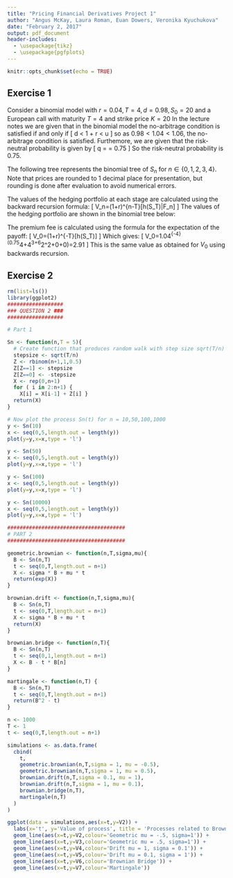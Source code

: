 ```yaml
---
title: "Pricing Financial Derivatives Project 1"
author: "Angus McKay, Laura Roman, Euan Dowers, Veronika Kyuchukova"
date: "February 2, 2017"
output: pdf_document
header-includes: 
  - \usepackage{tikz}
  - \usepackage{pgfplots}
---
```


```r
knitr::opts_chunk$set(echo = TRUE)
```

## Exercise 1
Consider a binomial model with $r = 0.04, T = 4, d = 0.98, S_0 = 20$ and a European call with maturity $T=4$ and strike price $K = 20$
In the lecture notes we are given that in the binomial model the no-arbitrage condition is satisfied if and only if 
\[
d < 1 + r < u
\]
so as $0.98 < 1.04 < 1.06$, the no-arbitrage condition is satisfied. 
Furthemore, we are given that the risk-neutral probability is given by
\[
q = \frac{1+r-d}{u-d} = 0.75
\]
So the risk-neutral probability is 0.75.

The following tree represents the binomial tree of $S_n$ for $n \in \{0,1,2,3,4\}$. Note that prices are rounded to 1 decimal place for presentation, but rounding is done after evaluation to avoid numerical errors. 

\begin{tikzpicture} [scale=2, every node/.style={scale=2}]

\tikzset{vertex/.style = {shape=circle,draw,minimum size=0.5em}}
\tikzset{edge/.style = {->,> = latex'}}
% vertices
\node[vertex] (a) at  (4,2) {\tiny 20};
\node[vertex] (b) at  (3.5,1) {\tiny 21.2};
\node[vertex] (c) at (4.5,1) {\tiny 19.6};
\node[vertex] (d) at (3,0) {\tiny 22.5};
\node[vertex] (z) at (4,0) {\tiny 20.8};
\node[vertex] (e) at (5,0) {\tiny 19.2};
\node[vertex] (f) at (2.5,-1) {\tiny 23.8};
\node[vertex] (g) at (3.5,-1) {\tiny 22.0};
\node[vertex] (h) at (4.5,-1) {\tiny 20.4};
\node[vertex] (i) at (5.5,-1) {\tiny 18.8};
\node[vertex] (j) at (5,0) {\tiny 19.2};
\node[vertex] (k) at (2,-2) {\tiny 25.2};
\node[vertex] (l) at (3,-2) {\tiny 23.3};
\node[vertex] (m) at (4,-2) {\tiny 21.6};
\node[vertex] (n) at (5,-2) {\tiny 20.0};
\node[vertex] (o) at (6,-2) {\tiny 18.4};

%edges
\begin{scope}[every path/.style={-}, every node/.style={inner sep=1pt}]
       \draw (a) -- node [anchor=south east] {u} (b);
       \draw (a) -- node [anchor=south west] {d} (c);
       \draw (b) -- node [anchor=south east] {u} (d);
       \draw (b) -- node [anchor=south west] {d} (z);
       \draw (c) -- node [anchor=south west] {d} (e);
       \draw (c) -- node [anchor=south east] {u} (z);
       \draw (d) -- node [anchor=south east] {u} (f);
       \draw (d) -- node [anchor=south west] {d} (g);
       \draw (z) -- node [anchor=south east] {u} (g);
       \draw (z) -- node [anchor=south west] {d} (h);
       \draw (e) -- node [anchor=south east] {u} (h);
       \draw (e) -- node [anchor=south west] {d} (i);
       \draw (f) -- node [anchor=south east] {u} (k);
       \draw (f) -- node [anchor=south west] {d} (l);
       \draw (g) -- node [anchor=south east] {u} (l);
       \draw (g) -- node [anchor=south west] {d} (m);
       \draw (h) -- node [anchor=south east] {u} (m);
       \draw (h) -- node [anchor=south west] {d} (n);
       \draw (i) -- node [anchor=south east] {u} (n);
       \draw (i) -- node [anchor=south west] {d} (o);

\end{scope}

\end{tikzpicture}

The values of the hedging portfolio at each stage are calculated using the backward recursion formula:
\[
V_n=(1+r)^{n-T}\widetilde{E}[h(S_T)|F_n]
\]
The values of the hedging portfolio are shown in the binomial tree below:

\begin{tikzpicture} [scale=2, every node/.style={scale=2}]

\tikzset{vertex/.style = {shape=circle,draw,minimum size=0.5em}}
\tikzset{edge/.style = {->,> = latex'}}
% vertices
\node[vertex] (a) at  (4,2) {\tiny 2.91};
\node[vertex] (b) at  (3.5,1) {\tiny 3.42};
\node[vertex] (c) at (4.5,1) {\tiny 1.85};
\node[vertex] (d) at (3,0) {\tiny 3.98};
\node[vertex] (z) at (4,0) {\tiny 2.29};
\node[vertex] (e) at (5,0) {\tiny 0.82};
\node[vertex] (f) at (2.5,-1) {\tiny 4.59};
\node[vertex] (g) at (3.5,-1) {\tiny 2.79};
\node[vertex] (h) at (4.5,-1) {\tiny 1.14};
\node[vertex] (i) at (5.5,-1) {\tiny 0.00};
\node[vertex] (k) at (2,-2) {\tiny 5.25};
\node[vertex] (l) at (3,-2) {\tiny 3.34};
\node[vertex] (m) at (4,-2) {\tiny 1.58};
\node[vertex] (n) at (5,-2) {\tiny 0.00};
\node[vertex] (o) at (6,-2) {\tiny 0.00};

%edges
\begin{scope}[every path/.style={-}, every node/.style={inner sep=1pt}]
       \draw (a) -- node [anchor=south east] {u} (b);
       \draw (a) -- node [anchor=south west] {d} (c);
       \draw (b) -- node [anchor=south east] {u} (d);
       \draw (b) -- node [anchor=south west] {d} (z);
       \draw (c) -- node [anchor=south west] {d} (e);
       \draw (c) -- node [anchor=south east] {u} (z);
       \draw (d) -- node [anchor=south east] {u} (f);
       \draw (d) -- node [anchor=south west] {d} (g);
       \draw (z) -- node [anchor=south east] {u} (g);
       \draw (z) -- node [anchor=south west] {d} (h);
       \draw (e) -- node [anchor=south east] {u} (h);
       \draw (e) -- node [anchor=south west] {d} (i);
       \draw (f) -- node [anchor=south east] {u} (k);
       \draw (f) -- node [anchor=south west] {d} (l);
       \draw (g) -- node [anchor=south east] {u} (l);
       \draw (g) -- node [anchor=south west] {d} (m);
       \draw (h) -- node [anchor=south east] {u} (m);
       \draw (h) -- node [anchor=south west] {d} (n);
       \draw (i) -- node [anchor=south east] {u} (n);
       \draw (i) -- node [anchor=south west] {d} (o);

\end{scope}

\end{tikzpicture}

The premium fee is calculated using the formula for the expectation of the payoff:
\[
V_0=(1+r)^{-T}\widetilde{E}[h(S_T)]
\]
Which gives:
\[
V_0=1.04^{-4}\times(0.75^4\times5.25+4\times0.75^3\times0.25\times3.34+6\times0.75^2\times0.25^2\times1.58+0+0)=2.91
\]
This is the same value as obtained for $V_0$ using backwards recursion.

## Exercise 2

```R
rm(list=ls())
library(ggplot2)
##################
### QUESTION 2 ###
##################

# Part 1

Sn <- function(n,T = 5){
  # Create function that produces random walk with step size sqrt(T/n)
  stepsize <- sqrt(T/n)
  Z <- rbinom(n+1,1,0.5)
  Z[Z==1] <- stepsize
  Z[Z==0] <- -stepsize
  X <- rep(0,n+1)
  for ( i in 2:n+1) { 
    X[i] = X[i-1] + Z[i] }
  return(X)
}

# Now plot the process Sn(t) for n = 10,50,100,1000
y <- Sn(10)
x <- seq(0,5,length.out = length(y))
plot(y=y,x=x,type = 'l')

y <- Sn(50)
x <- seq(0,5,length.out = length(y))
plot(y=y,x=x,type = 'l')

y <- Sn(100)
x <- seq(0,5,length.out = length(y))
plot(y=y,x=x,type = 'l')

y <- Sn(10000)
x <- seq(0,5,length.out = length(y))
plot(y=y,x=x,type = 'l')

######################################
# PART 2
######################################

geometric.brownian <- function(n,T,sigma,mu){
  B <- Sn(n,T)
  t <- seq(0,T,length.out = n+1)
  X <- sigma * B + mu * t
  return(exp(X))
}

brownian.drift <- function(n,T,sigma,mu){
  B <- Sn(n,T)
  t <- seq(0,T,length.out = n+1)
  X <- sigma * B + mu * t
  return(X)
}

brownian.bridge <- function(n,T){
  B <- Sn(n,T)
  t <- seq(0,1,length.out = n+1)
  X <- B - t * B[n]
}

martingale <- function(n,T) {
  B <- Sn(n,T)
  t <- seq(0,T,length.out = n+1)
  return(B^2 - t)
}

n <- 1000
T <- 1
t <- seq(0,T,length.out = n+1)

simulations <- as.data.frame( 
  cbind(
    t,
    geometric.brownian(n,T,sigma = 1, mu = -0.5),
    geometric.brownian(n,T,sigma = 1, mu = 0.5),
    brownian.drift(n,T,sigma = 0.1, mu = 1),
    brownian.drift(n,T,sigma = 1, mu = 0.1),
    brownian.bridge(n,T),
    martingale(n,T)
  )
)

ggplot(data = simulations,aes(x=t,y=V2)) + 
  labs(x='t', y='Value of process', title = 'Processes related to Brownian motion') +
  geom_line(aes(x=t,y=V2,colour='Geometric mu = -.5, sigma=1')) + 
  geom_line(aes(x=t,y=V3,colour='Geometric mu = .5, sigma=1')) + 
  geom_line(aes(x=t,y=V4,colour='Drift mu = 1, sigma = 0.1')) + 
  geom_line(aes(x=t,y=V5,colour='Drift mu = 0.1, sigma = 1')) +
  geom_line(aes(x=t,y=V6,colour='Brownian Bridge')) +
  geom_line(aes(x=t,y=V7,colour='Martingale'))
```

